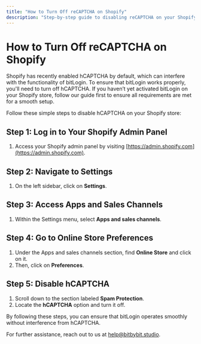```yaml
---
title: "How to Turn Off reCAPTCHA on Shopify"
description: "Step-by-step guide to disabling reCAPTCHA on your Shopify store to ensure smooth integration with bitLogin."
---
```



# How to Turn Off reCAPTCHA on Shopify

Shopify has recently enabled hCAPTCHA by default, which can interfere with the functionality of bitLogin. To ensure that bitLogin works properly, you'll need to turn off hCAPTCHA. If you haven’t yet activated bitLogin on your Shopify store, follow our guide first to ensure all requirements are met for a smooth setup.

Follow these simple steps to disable hCAPTCHA on your Shopify store:

## Step 1: Log in to Your Shopify Admin Panel

1. Access your Shopify admin panel by visiting [https://admin.shopify.com](https://admin.shopify.com).

## Step 2: Navigate to Settings

1. On the left sidebar, click on **Settings**.

## Step 3: Access Apps and Sales Channels

1. Within the Settings menu, select **Apps and sales channels**.

## Step 4: Go to Online Store Preferences

1. Under the Apps and sales channels section, find **Online Store** and click on it.
2. Then, click on **Preferences**.

## Step 5: Disable hCAPTCHA

1. Scroll down to the section labeled **Spam Protection**.
2. Locate the **hCAPTCHA** option and turn it off.

By following these steps, you can ensure that bitLogin operates smoothly without interference from hCAPTCHA.

For further assistance, reach out to us at [help@bitbybit.studio](mailto:help@bitbybit.studio).
